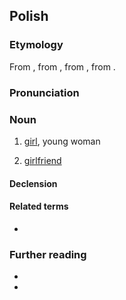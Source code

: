 ==Polish==

===Etymology===
From {{inh|pl|zlw-opl|dziewka}}, from {{m|zlw-opl|dziewa}}, from {{inh|pl|sla-pro|*děva}}, from {{inh|pl|ine-pro|*dʰeh₁(y)-}}.

===Pronunciation===
{{pl-p|a=pl-dziewczyna.ogg}}

===Noun===
{{pl-noun|f|dim=dziewczynka}}

# [[girl]], young woman
#: {{syn|pl|dziewczę|dziewka}}
#: {{ant|pl|chłopak}}
# [[girlfriend]]

====Declension====
{{pl-decl-noun-f}}

====Related terms====
* {{q|adjective}} {{l|pl|dziewczęcy}}

===Further reading===
* {{R:pl:WSJP}}
* {{R:PWN}}

{{C|pl|Female people}}